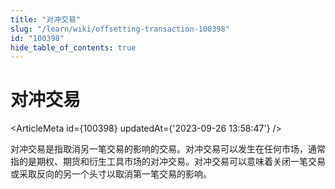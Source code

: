 ```yaml
---
title: "对冲交易"
slug: "/learn/wiki/offsetting-transaction-100398"
id: "100398"
hide_table_of_contents: true
---
```



# 对冲交易

<ArticleMeta id={100398} updatedAt={'2023-09-26 13:58:47'} />
<div className='border-solid border-b border-t-0 my-4 border-[var(--ifm-color-gray-300)]' />

对冲交易是指取消另一笔交易的影响的交易。对冲交易可以发生在任何市场，通常指的是期权、期货和衍生工具市场的对冲交易。对冲交易可以意味着关闭一笔交易或采取反向的另一个头寸以取消第一笔交易的影响。
